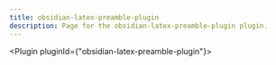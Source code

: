 ---
title: obsidian-latex-preamble-plugin
description: Page for the obsidian-latex-preamble-plugin plugin.
---


<Plugin pluginId={"obsidian-latex-preamble-plugin"}></Plugin>